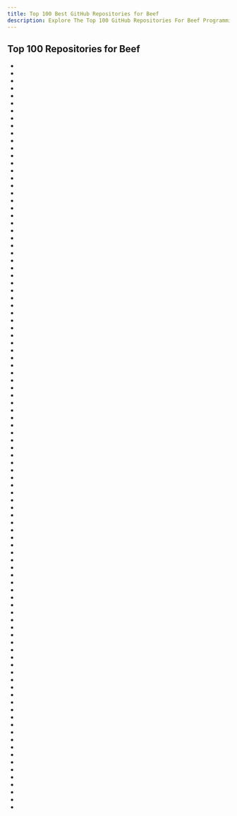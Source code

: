 ```yaml
---
title: Top 100 Best GitHub Repositories for Beef
description: Explore The Top 100 GitHub Repositories For Beef Programming Languages Listed Ranked By Most Stargazers And Forks By GitHub Community.
---
```


## Top 100 Repositories for Beef

- <Badge owner="jangxue" repoName="tsing-font" stars="https://img.shields.io/github/stars/jangxue/tsing-font?style=flat&logoSize=auto" forks="https://img.shields.io/github/forks/jangxue/tsing-font?style=flat&logoSize=auto"/>
- <Badge owner="MaddyThorson" repoName="StrawberryBF" stars="https://img.shields.io/github/stars/MaddyThorson/StrawberryBF?style=flat&logoSize=auto" forks="https://img.shields.io/github/forks/MaddyThorson/StrawberryBF?style=flat&logoSize=auto"/>
- <Badge owner="M0n7y5" repoName="raylib-beef" stars="https://img.shields.io/github/stars/M0n7y5/raylib-beef?style=flat&logoSize=auto" forks="https://img.shields.io/github/forks/M0n7y5/raylib-beef?style=flat&logoSize=auto"/>
- <Badge owner="rfg-modding" repoName="Nanoforge" stars="https://img.shields.io/github/stars/rfg-modding/Nanoforge?style=flat&logoSize=auto" forks="https://img.shields.io/github/forks/rfg-modding/Nanoforge?style=flat&logoSize=auto"/>
- <Badge owner="EinScott" repoName="Pile" stars="https://img.shields.io/github/stars/EinScott/Pile?style=flat&logoSize=auto" forks="https://img.shields.io/github/forks/EinScott/Pile?style=flat&logoSize=auto"/>
- <Badge owner="FranklyGD" repoName="Spyro-Scope" stars="https://img.shields.io/github/stars/FranklyGD/Spyro-Scope?style=flat&logoSize=auto" forks="https://img.shields.io/github/forks/FranklyGD/Spyro-Scope?style=flat&logoSize=auto"/>
- <Badge owner="bfiete" repoName="iStats" stars="https://img.shields.io/github/stars/bfiete/iStats?style=flat&logoSize=auto" forks="https://img.shields.io/github/forks/bfiete/iStats?style=flat&logoSize=auto"/>
- <Badge owner="RogueMacro" repoName="imgui-beef" stars="https://img.shields.io/github/stars/RogueMacro/imgui-beef?style=flat&logoSize=auto" forks="https://img.shields.io/github/forks/RogueMacro/imgui-beef?style=flat&logoSize=auto"/>
- <Badge owner="artsy" repoName="Artsy-OSSUIFonts" stars="https://img.shields.io/github/stars/artsy/Artsy-OSSUIFonts?style=flat&logoSize=auto" forks="https://img.shields.io/github/forks/artsy/Artsy-OSSUIFonts?style=flat&logoSize=auto"/>
- <Badge owner="MineGame159" repoName="glfw-beef" stars="https://img.shields.io/github/stars/MineGame159/glfw-beef?style=flat&logoSize=auto" forks="https://img.shields.io/github/forks/MineGame159/glfw-beef?style=flat&logoSize=auto"/>
- <Badge owner="jazzbre" repoName="bgfx-beef" stars="https://img.shields.io/github/stars/jazzbre/bgfx-beef?style=flat&logoSize=auto" forks="https://img.shields.io/github/forks/jazzbre/bgfx-beef?style=flat&logoSize=auto"/>
- <Badge owner="EinScott" repoName="bon" stars="https://img.shields.io/github/stars/EinScott/bon?style=flat&logoSize=auto" forks="https://img.shields.io/github/forks/EinScott/bon?style=flat&logoSize=auto"/>
- <Badge owner="Starpelly" repoName="raylib-beef" stars="https://img.shields.io/github/stars/Starpelly/raylib-beef?style=flat&logoSize=auto" forks="https://img.shields.io/github/forks/Starpelly/raylib-beef?style=flat&logoSize=auto"/>
- <Badge owner="jazzbre" repoName="box2d-beef" stars="https://img.shields.io/github/stars/jazzbre/box2d-beef?style=flat&logoSize=auto" forks="https://img.shields.io/github/forks/jazzbre/box2d-beef?style=flat&logoSize=auto"/>
- <Badge owner="SteveSmithSoftware" repoName="Mince" stars="https://img.shields.io/github/stars/SteveSmithSoftware/Mince?style=flat&logoSize=auto" forks="https://img.shields.io/github/forks/SteveSmithSoftware/Mince?style=flat&logoSize=auto"/>
- <Badge owner="aharabada" repoName="directx-beef" stars="https://img.shields.io/github/stars/aharabada/directx-beef?style=flat&logoSize=auto" forks="https://img.shields.io/github/forks/aharabada/directx-beef?style=flat&logoSize=auto"/>
- <Badge owner="kumikumi" repoName="Ultralight-beef" stars="https://img.shields.io/github/stars/kumikumi/Ultralight-beef?style=flat&logoSize=auto" forks="https://img.shields.io/github/forks/kumikumi/Ultralight-beef?style=flat&logoSize=auto"/>
- <Badge owner="LauraRozier" repoName="Beef-Net" stars="https://img.shields.io/github/stars/LauraRozier/Beef-Net?style=flat&logoSize=auto" forks="https://img.shields.io/github/forks/LauraRozier/Beef-Net?style=flat&logoSize=auto"/>
- <Badge owner="blat-blatnik" repoName="BeefWin32" stars="https://img.shields.io/github/stars/blat-blatnik/BeefWin32?style=flat&logoSize=auto" forks="https://img.shields.io/github/forks/blat-blatnik/BeefWin32?style=flat&logoSize=auto"/>
- <Badge owner="xposure" repoName="Atma.Json" stars="https://img.shields.io/github/stars/xposure/Atma.Json?style=flat&logoSize=auto" forks="https://img.shields.io/github/forks/xposure/Atma.Json?style=flat&logoSize=auto"/>
- <Badge owner="LauraRozier" repoName="lua-beef" stars="https://img.shields.io/github/stars/LauraRozier/lua-beef?style=flat&logoSize=auto" forks="https://img.shields.io/github/forks/LauraRozier/lua-beef?style=flat&logoSize=auto"/>
- <Badge owner="jayrulez" repoName="Bulkan" stars="https://img.shields.io/github/stars/jayrulez/Bulkan?style=flat&logoSize=auto" forks="https://img.shields.io/github/forks/jayrulez/Bulkan?style=flat&logoSize=auto"/>
- <Badge owner="MineGame159" repoName="BeefSFML" stars="https://img.shields.io/github/stars/MineGame159/BeefSFML?style=flat&logoSize=auto" forks="https://img.shields.io/github/forks/MineGame159/BeefSFML?style=flat&logoSize=auto"/>
- <Badge owner="RogueMacro" repoName="grill" stars="https://img.shields.io/github/stars/RogueMacro/grill?style=flat&logoSize=auto" forks="https://img.shields.io/github/forks/RogueMacro/grill?style=flat&logoSize=auto"/>
- <Badge owner="hermansimensen" repoName="SourceBeef" stars="https://img.shields.io/github/stars/hermansimensen/SourceBeef?style=flat&logoSize=auto" forks="https://img.shields.io/github/forks/hermansimensen/SourceBeef?style=flat&logoSize=auto"/>
- <Badge owner="RogueMacro" repoName="serialize" stars="https://img.shields.io/github/stars/RogueMacro/serialize?style=flat&logoSize=auto" forks="https://img.shields.io/github/forks/RogueMacro/serialize?style=flat&logoSize=auto"/>
- <Badge owner="kevinberonilla" repoName="seiden-sans" stars="https://img.shields.io/github/stars/kevinberonilla/seiden-sans?style=flat&logoSize=auto" forks="https://img.shields.io/github/forks/kevinberonilla/seiden-sans?style=flat&logoSize=auto"/>
- <Badge owner="StbBeef" repoName="StbImageBeef" stars="https://img.shields.io/github/stars/StbBeef/StbImageBeef?style=flat&logoSize=auto" forks="https://img.shields.io/github/forks/StbBeef/StbImageBeef?style=flat&logoSize=auto"/>
- <Badge owner="FantyEngine" repoName="Fanty" stars="https://img.shields.io/github/stars/FantyEngine/Fanty?style=flat&logoSize=auto" forks="https://img.shields.io/github/forks/FantyEngine/Fanty?style=flat&logoSize=auto"/>
- <Badge owner="jayrulez" repoName="Win32-Beef" stars="https://img.shields.io/github/stars/jayrulez/Win32-Beef?style=flat&logoSize=auto" forks="https://img.shields.io/github/forks/jayrulez/Win32-Beef?style=flat&logoSize=auto"/>
- <Badge owner="EinScott" repoName="stb_beef" stars="https://img.shields.io/github/stars/EinScott/stb_beef?style=flat&logoSize=auto" forks="https://img.shields.io/github/forks/EinScott/stb_beef?style=flat&logoSize=auto"/>
- <Badge owner="MineGame159" repoName="imgui-vulkan-beef" stars="https://img.shields.io/github/stars/MineGame159/imgui-vulkan-beef?style=flat&logoSize=auto" forks="https://img.shields.io/github/forks/MineGame159/imgui-vulkan-beef?style=flat&logoSize=auto"/>
- <Badge owner="jazzbre" repoName="imguibgfx-beef" stars="https://img.shields.io/github/stars/jazzbre/imguibgfx-beef?style=flat&logoSize=auto" forks="https://img.shields.io/github/forks/jazzbre/imguibgfx-beef?style=flat&logoSize=auto"/>
- <Badge owner="EinScott" repoName="FastNoise_Beef" stars="https://img.shields.io/github/stars/EinScott/FastNoise_Beef?style=flat&logoSize=auto" forks="https://img.shields.io/github/forks/EinScott/FastNoise_Beef?style=flat&logoSize=auto"/>
- <Badge owner="aharabada" repoName="glitchy-engine-beef" stars="https://img.shields.io/github/stars/aharabada/glitchy-engine-beef?style=flat&logoSize=auto" forks="https://img.shields.io/github/forks/aharabada/glitchy-engine-beef?style=flat&logoSize=auto"/>
- <Badge owner="LauraRozier" repoName="Xml-Beef" stars="https://img.shields.io/github/stars/LauraRozier/Xml-Beef?style=flat&logoSize=auto" forks="https://img.shields.io/github/forks/LauraRozier/Xml-Beef?style=flat&logoSize=auto"/>
- <Badge owner="jazzbre" repoName="minicoro-beef" stars="https://img.shields.io/github/stars/jazzbre/minicoro-beef?style=flat&logoSize=auto" forks="https://img.shields.io/github/forks/jazzbre/minicoro-beef?style=flat&logoSize=auto"/>
- <Badge owner="zerkawei" repoName="Collagen" stars="https://img.shields.io/github/stars/zerkawei/Collagen?style=flat&logoSize=auto" forks="https://img.shields.io/github/forks/zerkawei/Collagen?style=flat&logoSize=auto"/>
- <Badge owner="EinScott" repoName="json" stars="https://img.shields.io/github/stars/EinScott/json?style=flat&logoSize=auto" forks="https://img.shields.io/github/forks/EinScott/json?style=flat&logoSize=auto"/>
- <Badge owner="RogueMacro" repoName="Steak.Logging" stars="https://img.shields.io/github/stars/RogueMacro/Steak.Logging?style=flat&logoSize=auto" forks="https://img.shields.io/github/forks/RogueMacro/Steak.Logging?style=flat&logoSize=auto"/>
- <Badge owner="hermansimensen" repoName="BeefUI" stars="https://img.shields.io/github/stars/hermansimensen/BeefUI?style=flat&logoSize=auto" forks="https://img.shields.io/github/forks/hermansimensen/BeefUI?style=flat&logoSize=auto"/>
- <Badge owner="Cooljackup" repoName="Spyro-Double-Jump-Patcher" stars="https://img.shields.io/github/stars/Cooljackup/Spyro-Double-Jump-Patcher?style=flat&logoSize=auto" forks="https://img.shields.io/github/forks/Cooljackup/Spyro-Double-Jump-Patcher?style=flat&logoSize=auto"/>
- <Badge owner="jazzbre" repoName="Chipmunk2D-beef" stars="https://img.shields.io/github/stars/jazzbre/Chipmunk2D-beef?style=flat&logoSize=auto" forks="https://img.shields.io/github/forks/jazzbre/Chipmunk2D-beef?style=flat&logoSize=auto"/>
- <Badge owner="jayrulez" repoName="Dxc-Beef" stars="https://img.shields.io/github/stars/jayrulez/Dxc-Beef?style=flat&logoSize=auto" forks="https://img.shields.io/github/forks/jayrulez/Dxc-Beef?style=flat&logoSize=auto"/>
- <Badge owner="bfiete" repoName="UnrealEngine" stars="https://img.shields.io/github/stars/bfiete/UnrealEngine?style=flat&logoSize=auto" forks="https://img.shields.io/github/forks/bfiete/UnrealEngine?style=flat&logoSize=auto"/>
- <Badge owner="hermansimensen" repoName="gtk-beef" stars="https://img.shields.io/github/stars/hermansimensen/gtk-beef?style=flat&logoSize=auto" forks="https://img.shields.io/github/forks/hermansimensen/gtk-beef?style=flat&logoSize=auto"/>
- <Badge owner="jazzbre" repoName="BeefLangAndroidTester" stars="https://img.shields.io/github/stars/jazzbre/BeefLangAndroidTester?style=flat&logoSize=auto" forks="https://img.shields.io/github/forks/jazzbre/BeefLangAndroidTester?style=flat&logoSize=auto"/>
- <Badge owner="intrpr" repoName="stokoe-font" stars="https://img.shields.io/github/stars/intrpr/stokoe-font?style=flat&logoSize=auto" forks="https://img.shields.io/github/forks/intrpr/stokoe-font?style=flat&logoSize=auto"/>
- <Badge owner="disarray2077" repoName="BeefFNT" stars="https://img.shields.io/github/stars/disarray2077/BeefFNT?style=flat&logoSize=auto" forks="https://img.shields.io/github/forks/disarray2077/BeefFNT?style=flat&logoSize=auto"/>
- <Badge owner="vinorodrigues" repoName="font-aurebesh" stars="https://img.shields.io/github/stars/vinorodrigues/font-aurebesh?style=flat&logoSize=auto" forks="https://img.shields.io/github/forks/vinorodrigues/font-aurebesh?style=flat&logoSize=auto"/>
- <Badge owner="LauraRozier" repoName="Beef-OpenSSL" stars="https://img.shields.io/github/stars/LauraRozier/Beef-OpenSSL?style=flat&logoSize=auto" forks="https://img.shields.io/github/forks/LauraRozier/Beef-OpenSSL?style=flat&logoSize=auto"/>
- <Badge owner="aharabada" repoName="NetHostBeef" stars="https://img.shields.io/github/stars/aharabada/NetHostBeef?style=flat&logoSize=auto" forks="https://img.shields.io/github/forks/aharabada/NetHostBeef?style=flat&logoSize=auto"/>
- <Badge owner="seanpm2001" repoName="Learn-Beef" stars="https://img.shields.io/github/stars/seanpm2001/Learn-Beef?style=flat&logoSize=auto" forks="https://img.shields.io/github/forks/seanpm2001/Learn-Beef?style=flat&logoSize=auto"/>
- <Badge owner="LauraRozier" repoName="System.Caching" stars="https://img.shields.io/github/stars/LauraRozier/System.Caching?style=flat&logoSize=auto" forks="https://img.shields.io/github/forks/LauraRozier/System.Caching?style=flat&logoSize=auto"/>
- <Badge owner="sidx64" repoName="mac-development-config" stars="https://img.shields.io/github/stars/sidx64/mac-development-config?style=flat&logoSize=auto" forks="https://img.shields.io/github/forks/sidx64/mac-development-config?style=flat&logoSize=auto"/>
- <Badge owner="disarray2077" repoName="FFmpeg-Beef" stars="https://img.shields.io/github/stars/disarray2077/FFmpeg-Beef?style=flat&logoSize=auto" forks="https://img.shields.io/github/forks/disarray2077/FFmpeg-Beef?style=flat&logoSize=auto"/>
- <Badge owner="BradFitz66" repoName="BeefBoy" stars="https://img.shields.io/github/stars/BradFitz66/BeefBoy?style=flat&logoSize=auto" forks="https://img.shields.io/github/forks/BradFitz66/BeefBoy?style=flat&logoSize=auto"/>
- <Badge owner="seanpm2001" repoName="SNU_2D_ProgrammingTools_IDE_Beef" stars="https://img.shields.io/github/stars/seanpm2001/SNU_2D_ProgrammingTools_IDE_Beef?style=flat&logoSize=auto" forks="https://img.shields.io/github/forks/seanpm2001/SNU_2D_ProgrammingTools_IDE_Beef?style=flat&logoSize=auto"/>
- <Badge owner="jazzbre" repoName="nativefiledialog-beef" stars="https://img.shields.io/github/stars/jazzbre/nativefiledialog-beef?style=flat&logoSize=auto" forks="https://img.shields.io/github/forks/jazzbre/nativefiledialog-beef?style=flat&logoSize=auto"/>
- <Badge owner="AmirArdroudi" repoName="Ari2D-Tutorial" stars="https://img.shields.io/github/stars/AmirArdroudi/Ari2D-Tutorial?style=flat&logoSize=auto" forks="https://img.shields.io/github/forks/AmirArdroudi/Ari2D-Tutorial?style=flat&logoSize=auto"/>
- <Badge owner="andreakarasho" repoName="beef-tinyxml2" stars="https://img.shields.io/github/stars/andreakarasho/beef-tinyxml2?style=flat&logoSize=auto" forks="https://img.shields.io/github/forks/andreakarasho/beef-tinyxml2?style=flat&logoSize=auto"/>
- <Badge owner="heisluft" repoName="discordsdk-beef" stars="https://img.shields.io/github/stars/heisluft/discordsdk-beef?style=flat&logoSize=auto" forks="https://img.shields.io/github/forks/heisluft/discordsdk-beef?style=flat&logoSize=auto"/>
- <Badge owner="MineGame159" repoName="wgpu-beef" stars="https://img.shields.io/github/stars/MineGame159/wgpu-beef?style=flat&logoSize=auto" forks="https://img.shields.io/github/forks/MineGame159/wgpu-beef?style=flat&logoSize=auto"/>
- <Badge owner="farism" repoName="Bench" stars="https://img.shields.io/github/stars/farism/Bench?style=flat&logoSize=auto" forks="https://img.shields.io/github/forks/farism/Bench?style=flat&logoSize=auto"/>
- <Badge owner="Eggy115" repoName="Beef" stars="https://img.shields.io/github/stars/Eggy115/Beef?style=flat&logoSize=auto" forks="https://img.shields.io/github/forks/Eggy115/Beef?style=flat&logoSize=auto"/>
- <Badge owner="jayrulez" repoName="Sphenery" stars="https://img.shields.io/github/stars/jayrulez/Sphenery?style=flat&logoSize=auto" forks="https://img.shields.io/github/forks/jayrulez/Sphenery?style=flat&logoSize=auto"/>
- <Badge owner="M0n7y5" repoName="BeefVMTShadow" stars="https://img.shields.io/github/stars/M0n7y5/BeefVMTShadow?style=flat&logoSize=auto" forks="https://img.shields.io/github/forks/M0n7y5/BeefVMTShadow?style=flat&logoSize=auto"/>
- <Badge owner="kidfearless" repoName="BeefLangStuff" stars="https://img.shields.io/github/stars/kidfearless/BeefLangStuff?style=flat&logoSize=auto" forks="https://img.shields.io/github/forks/kidfearless/BeefLangStuff?style=flat&logoSize=auto"/>
- <Badge owner="blat-blatnik" repoName="FlappyCow" stars="https://img.shields.io/github/stars/blat-blatnik/FlappyCow?style=flat&logoSize=auto" forks="https://img.shields.io/github/forks/blat-blatnik/FlappyCow?style=flat&logoSize=auto"/>
- <Badge owner="hunterbridges" repoName="BeefStaticLibTest" stars="https://img.shields.io/github/stars/hunterbridges/BeefStaticLibTest?style=flat&logoSize=auto" forks="https://img.shields.io/github/forks/hunterbridges/BeefStaticLibTest?style=flat&logoSize=auto"/>
- <Badge owner="M0n7y5" repoName="BeefRETools" stars="https://img.shields.io/github/stars/M0n7y5/BeefRETools?style=flat&logoSize=auto" forks="https://img.shields.io/github/forks/M0n7y5/BeefRETools?style=flat&logoSize=auto"/>
- <Badge owner="ShootMe" repoName="MobiusCribbageSolver" stars="https://img.shields.io/github/stars/ShootMe/MobiusCribbageSolver?style=flat&logoSize=auto" forks="https://img.shields.io/github/forks/ShootMe/MobiusCribbageSolver?style=flat&logoSize=auto"/>
- <Badge owner="RogueMacro" repoName="TailTrace" stars="https://img.shields.io/github/stars/RogueMacro/TailTrace?style=flat&logoSize=auto" forks="https://img.shields.io/github/forks/RogueMacro/TailTrace?style=flat&logoSize=auto"/>
- <Badge owner="RogueMacro" repoName="json" stars="https://img.shields.io/github/stars/RogueMacro/json?style=flat&logoSize=auto" forks="https://img.shields.io/github/forks/RogueMacro/json?style=flat&logoSize=auto"/>
- <Badge owner="jayrulez" repoName="Sedulous" stars="https://img.shields.io/github/stars/jayrulez/Sedulous?style=flat&logoSize=auto" forks="https://img.shields.io/github/forks/jayrulez/Sedulous?style=flat&logoSize=auto"/>
- <Badge owner="hibara" repoName="SHCode-JP-Zen-Haku" stars="https://img.shields.io/github/stars/hibara/SHCode-JP-Zen-Haku?style=flat&logoSize=auto" forks="https://img.shields.io/github/forks/hibara/SHCode-JP-Zen-Haku?style=flat&logoSize=auto"/>
- <Badge owner="M0n7y5" repoName="beeflog" stars="https://img.shields.io/github/stars/M0n7y5/beeflog?style=flat&logoSize=auto" forks="https://img.shields.io/github/forks/M0n7y5/beeflog?style=flat&logoSize=auto"/>
- <Badge owner="M0n7y5" repoName="beeftweener" stars="https://img.shields.io/github/stars/M0n7y5/beeftweener?style=flat&logoSize=auto" forks="https://img.shields.io/github/forks/M0n7y5/beeftweener?style=flat&logoSize=auto"/>
- <Badge owner="hermansimensen" repoName="gravy" stars="https://img.shields.io/github/stars/hermansimensen/gravy?style=flat&logoSize=auto" forks="https://img.shields.io/github/forks/hermansimensen/gravy?style=flat&logoSize=auto"/>
- <Badge owner="kumikumi" repoName="Ultralight-beef-samples" stars="https://img.shields.io/github/stars/kumikumi/Ultralight-beef-samples?style=flat&logoSize=auto" forks="https://img.shields.io/github/forks/kumikumi/Ultralight-beef-samples?style=flat&logoSize=auto"/>
- <Badge owner="pJotoro" repoName="cute-c2-beef-bindings" stars="https://img.shields.io/github/stars/pJotoro/cute-c2-beef-bindings?style=flat&logoSize=auto" forks="https://img.shields.io/github/forks/pJotoro/cute-c2-beef-bindings?style=flat&logoSize=auto"/>
- <Badge owner="Jdsle" repoName="RSDKv5-GameAPI-Ex" stars="https://img.shields.io/github/stars/Jdsle/RSDKv5-GameAPI-Ex?style=flat&logoSize=auto" forks="https://img.shields.io/github/forks/Jdsle/RSDKv5-GameAPI-Ex?style=flat&logoSize=auto"/>
- <Badge owner="bfiete" repoName="TermBuddy" stars="https://img.shields.io/github/stars/bfiete/TermBuddy?style=flat&logoSize=auto" forks="https://img.shields.io/github/forks/bfiete/TermBuddy?style=flat&logoSize=auto"/>
- <Badge owner="disarray2077" repoName="BeefSerializer" stars="https://img.shields.io/github/stars/disarray2077/BeefSerializer?style=flat&logoSize=auto" forks="https://img.shields.io/github/forks/disarray2077/BeefSerializer?style=flat&logoSize=auto"/>
- <Badge owner="Moneyl" repoName="GDNativeBeef" stars="https://img.shields.io/github/stars/Moneyl/GDNativeBeef?style=flat&logoSize=auto" forks="https://img.shields.io/github/forks/Moneyl/GDNativeBeef?style=flat&logoSize=auto"/>
- <Badge owner="Moneyl" repoName="ZlibBeef" stars="https://img.shields.io/github/stars/Moneyl/ZlibBeef?style=flat&logoSize=auto" forks="https://img.shields.io/github/forks/Moneyl/ZlibBeef?style=flat&logoSize=auto"/>
- <Badge owner="DerTee" repoName="WeekendRaytracerWithBeef" stars="https://img.shields.io/github/stars/DerTee/WeekendRaytracerWithBeef?style=flat&logoSize=auto" forks="https://img.shields.io/github/forks/DerTee/WeekendRaytracerWithBeef?style=flat&logoSize=auto"/>
- <Badge owner="wolfmanfp" repoName="hello-world" stars="https://img.shields.io/github/stars/wolfmanfp/hello-world?style=flat&logoSize=auto" forks="https://img.shields.io/github/forks/wolfmanfp/hello-world?style=flat&logoSize=auto"/>
- <Badge owner="r1shavd" repoName="git-commits-bomber-test-2" stars="https://img.shields.io/github/stars/r1shavd/git-commits-bomber-test-2?style=flat&logoSize=auto" forks="https://img.shields.io/github/forks/r1shavd/git-commits-bomber-test-2?style=flat&logoSize=auto"/>
- <Badge owner="rfg-modding" repoName="RfgNetworking" stars="https://img.shields.io/github/stars/rfg-modding/RfgNetworking?style=flat&logoSize=auto" forks="https://img.shields.io/github/forks/rfg-modding/RfgNetworking?style=flat&logoSize=auto"/>
- <Badge owner="droptear" repoName="Rockfall" stars="https://img.shields.io/github/stars/droptear/Rockfall?style=flat&logoSize=auto" forks="https://img.shields.io/github/forks/droptear/Rockfall?style=flat&logoSize=auto"/>
- <Badge owner="Verdagon" repoName="IncendianFalls" stars="https://img.shields.io/github/stars/Verdagon/IncendianFalls?style=flat&logoSize=auto" forks="https://img.shields.io/github/forks/Verdagon/IncendianFalls?style=flat&logoSize=auto"/>
- <Badge owner="bfiete" repoName="iBuddy" stars="https://img.shields.io/github/stars/bfiete/iBuddy?style=flat&logoSize=auto" forks="https://img.shields.io/github/forks/bfiete/iBuddy?style=flat&logoSize=auto"/>
- <Badge owner="MoshiBar" repoName="spine-beef" stars="https://img.shields.io/github/stars/MoshiBar/spine-beef?style=flat&logoSize=auto" forks="https://img.shields.io/github/forks/MoshiBar/spine-beef?style=flat&logoSize=auto"/>
- <Badge owner="farism" repoName="try-beef" stars="https://img.shields.io/github/stars/farism/try-beef?style=flat&logoSize=auto" forks="https://img.shields.io/github/forks/farism/try-beef?style=flat&logoSize=auto"/>
- <Badge owner="farism" repoName="RGBeef" stars="https://img.shields.io/github/stars/farism/RGBeef?style=flat&logoSize=auto" forks="https://img.shields.io/github/forks/farism/RGBeef?style=flat&logoSize=auto"/>
- <Badge owner="M0n7y5" repoName="BJSON" stars="https://img.shields.io/github/stars/M0n7y5/BJSON?style=flat&logoSize=auto" forks="https://img.shields.io/github/forks/M0n7y5/BJSON?style=flat&logoSize=auto"/>
- <Badge owner="M0n7y5" repoName="CommanderFX" stars="https://img.shields.io/github/stars/M0n7y5/CommanderFX?style=flat&logoSize=auto" forks="https://img.shields.io/github/forks/M0n7y5/CommanderFX?style=flat&logoSize=auto"/>
- <Badge owner="EinScott" repoName="necrocard" stars="https://img.shields.io/github/stars/EinScott/necrocard?style=flat&logoSize=auto" forks="https://img.shields.io/github/forks/EinScott/necrocard?style=flat&logoSize=auto"/>
- <Badge owner="jazzbre" repoName="jazzutils-beef" stars="https://img.shields.io/github/stars/jazzbre/jazzutils-beef?style=flat&logoSize=auto" forks="https://img.shields.io/github/forks/jazzbre/jazzutils-beef?style=flat&logoSize=auto"/>
